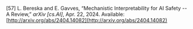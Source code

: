\[57\]	L. Bereska and E. Gavves, “Mechanistic Interpretability for AI Safety \-- A Review,” *arXiv \[cs.AI\]*, Apr. 22, 2024\. Available: [http://arxiv.org/abs/2404.14082](http://arxiv.org/abs/2404.14082)